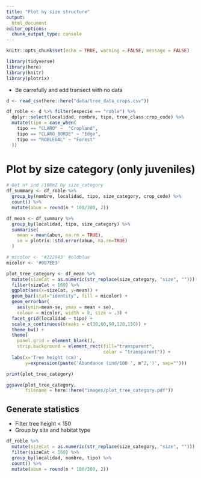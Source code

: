 ```yaml
---
title: "Plot by size structure"
output: 
  html_document
editor_options: 
  chunk_output_type: console
---
```


```r
knitr::opts_chunk$set(echo = TRUE, warning = FALSE, message = FALSE)
```

```r
library(tidyverse)
library(here)
library(knitr)
library(plotrix)
```

- Be carrefully and add transect with no data 
```r
d <- read_csv(here::here("data/tree_data_crops.csv"))

df_roble <- d %>% filter(especie == "roble") %>% 
  dplyr::select(localidad, nombre, tipo, tree_class:crop_code) %>% 
  mutate(tipo = case_when(
    tipo == "CLARO" ~  "Cropland",
    tipo == "CLARO_BORDE" ~ "Edge",
    tipo == "ROBLEDAL" ~ "Forest"
  ))

```

# Plot by size category (only juveniles)
```r
# Get nº ind /100m2 by size_category
df_summary <- df_roble %>% 
  group_by(nombre, localidad, tipo, size_category, crop_code) %>% 
  count() %>% 
  mutate(abun = round(n * 100/300, 2))

df_mean <- df_summary %>% 
  group_by(localidad, tipo, size_category) %>% 
  summarise(
    mean = mean(abun, na.rm = TRUE),
    se = plotrix::std.error(abun, na.rm=TRUE)
  )
```

```r
# micolor <- '#222943' #oldblue
micolor <- '#007EE3'

plot_tree_category <- df_mean %>% 
  mutate(sizeCat = as.numeric(str_replace(size_category, "size", ""))) %>%
  filter(sizeCat < 160) %>% 
  ggplot(aes(x=sizeCat, y=mean)) +
  geom_bar(stat="identity", fill = micolor) + 
  geom_errorbar(
    aes(ymin=mean-se, ymax = mean + se), 
    colour = micolor, width = 8, size = .3) + 
  facet_grid(localidad ~ tipo) +
  scale_x_continuous(breaks = c(30,60,90,120,150)) +
  theme_bw() + 
  theme(
    panel.grid = element_blank(), 
    strip.background = element_rect(fill="transparent", 
                                    color = "transparent")) + 
  labs(x='Tree height (cm)', 
       y=expression(paste('Abundance (ind/100 ', m^2,')', sep="")))

print(plot_tree_category)
```

```r
ggsave(plot_tree_category, 
       filename = here::here("images/plot_tree_category.pdf"))
```


## Generate statistics 
- Filter tree height < 150 
- Group by site and habitat type 

```r
df_roble %>% 
  mutate(sizeCat = as.numeric(str_replace(size_category, "size", ""))) %>%
  filter(sizeCat < 160) %>% 
  group_by(localidad, nombre, tipo) %>% 
  count() %>% 
  mutate(abun = round(n * 100/300, 2))


```









